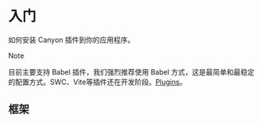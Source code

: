 
# 入门

如何安装 Canyon 插件到你的应用程序。

> [!NOTE]
>
> 目前主要支持 Babel 插件，我们强烈推荐使用 Babel 方式，这是最简单和最稳定的配置方式。SWC、Vite等插件还在开发阶段。[Plugins](https://github.com/canyon-project/canyon/tree/main/plugins)。

## 框架

<Cards>
  <Cards.Card
    title="Next.js"
    href="/docs/installation/next"
  />
  <Cards.Card
    title="Vite"
    href="/docs/installation/vite"
  />
  <Cards.Card
    title="Webpack"
    href="/docs/installation/webpack"
  />
  <Cards.Card
    title="原生 JavaScript"
    href="/docs/installation/vanilla-js"
  />
  <Cards.Card
    title="React Native"
    href="/docs/installation/react-native"
  />
  <Cards.Card
    title="Lynx"
    href="/docs/installation/lynx"
  />
</Cards> 